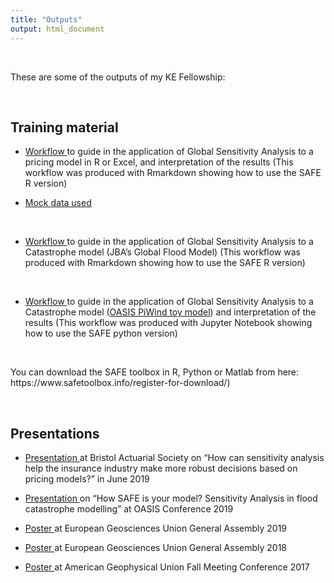 ```yaml
---
title: "Outputs"
output: html_document
---
```


<br> 

These are some of the outputs of my KE Fellowship:

<br> 


## Training material

 - <a href="workflow_GSA_actuarial_example.html#" class="download" title="Download pdf Rmarkdown"> Workflow </a> to guide in the application of Global Sensitivity Analysis to a pricing model in R or Excel, and interpretation of the results (This workflow was produced with Rmarkdown showing how to use the SAFE R version)
 
 - <a href="Results_anonym_500samples.csv#" class="download" title="Download excel data"> Mock data used
 
 <br>

 - <a href="workflow_GSA_CAT_Model_JBA.html#" class="download" title="Download html GSA JBA"> Workflow </a> to guide in the application of Global Sensitivity Analysis to a Catastrophe model (JBA's Global Flood Model) (This workflow was produced with Rmarkdown showing how to use the SAFE R version)
 
<br>

  - <a href="GSA_SAFE_OASIS_PiWind.html#" class="download" title="Download html GSA PiWind"> Workflow </a> to guide in the application of Global Sensitivity Analysis to a Catastrophe model ([OASIS PiWind toy model](https://github.com/OasisLMF/OasisPiWind)) and interpretation of the results (This workflow was produced with Jupyter Notebook showing how to use the SAFE python version)

<br>

You can download the SAFE toolbox in R, Python or Matlab from here: https://www.safetoolbox.info/register-for-download/)

<br>

## Presentations

 - <a href="VNoacco_GSA_pricing.pdf#" class="download" title="GSA_pricing"> Presentation </a> at Bristol Actuarial Society on "How can sensitivity analysis help the insurance industry make more robust decisions based on pricing models?" in June 2019
 
 - <a href="GSA_SAFE_presentation_OASIS_VNoacco.pdf#" class="download" title="GSA_JBA_flood"> Presentation </a> on "How SAFE is your model? Sensitivity Analysis in flood catastrophe modelling" at OASIS Conference 2019

  - <a href="Poster_VNoacco_EGU_2019.pdf#" class="download" title="Download EGU poster as PDF"> Poster </a> at European Geosciences  Union General Assembly 2019
  
 - <a href="Poster_VNoacco_EGU_2018.pdf#" class="download" title="Download EGU poster as PDF"> Poster </a>	 at European Geosciences Union General Assembly 2018
  
 - <a href="Poster_AGU2017_VNOACCO_07_12_2017_final.pdf#" class="download" title="Download AGU poster as PDF"> Poster </a>	at American Geophysical Union Fall Meeting Conference 2017
 
<br> 

[comment]: <> (## Research papers)


   
[comment]: <> (## Practitioners papers)
  


[comment]: <> (## Reports)




